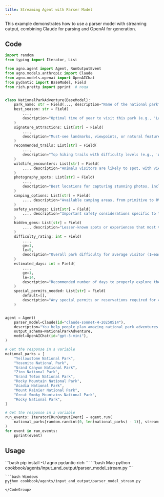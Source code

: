 ```yaml
---
title: Streaming Agent with Parser Model
---
```


This example demonstrates how to use a parser model with streaming output, combining Claude for parsing and OpenAI for generation.

## Code

```python cookbook/agents/input_and_output/parser_model_stream.py
import random
from typing import Iterator, List

from agno.agent import Agent, RunOutputEvent
from agno.models.anthropic import Claude
from agno.models.openai import OpenAIChat
from pydantic import BaseModel, Field
from rich.pretty import pprint  # noqa


class NationalParkAdventure(BaseModel):
    park_name: str = Field(..., description="Name of the national park")
    best_season: str = Field(
        ...,
        description="Optimal time of year to visit this park (e.g., 'Late spring to early fall')",
    )
    signature_attractions: List[str] = Field(
        ...,
        description="Must-see landmarks, viewpoints, or natural features in the park",
    )
    recommended_trails: List[str] = Field(
        ...,
        description="Top hiking trails with difficulty levels (e.g., 'Angel's Landing - Strenuous')",
    )
    wildlife_encounters: List[str] = Field(
        ..., description="Animals visitors are likely to spot, with viewing tips"
    )
    photography_spots: List[str] = Field(
        ...,
        description="Best locations for capturing stunning photos, including sunrise/sunset spots",
    )
    camping_options: List[str] = Field(
        ..., description="Available camping areas, from primitive to RV-friendly sites"
    )
    safety_warnings: List[str] = Field(
        ..., description="Important safety considerations specific to this park"
    )
    hidden_gems: List[str] = Field(
        ..., description="Lesser-known spots or experiences that most visitors miss"
    )
    difficulty_rating: int = Field(
        ...,
        ge=1,
        le=5,
        description="Overall park difficulty for average visitor (1=easy, 5=very challenging)",
    )
    estimated_days: int = Field(
        ...,
        ge=1,
        le=14,
        description="Recommended number of days to properly explore the park",
    )
    special_permits_needed: List[str] = Field(
        default=[],
        description="Any special permits or reservations required for certain activities",
    )


agent = Agent(
    parser_model=Claude(id="claude-sonnet-4-20250514"),
    description="You help people plan amazing national park adventures and provide detailed park guides.",
    output_schema=NationalParkAdventure,
    model=OpenAIChat(id="gpt-5-mini"),
)

# Get the response in a variable
national_parks = [
    "Yellowstone National Park",
    "Yosemite National Park",
    "Grand Canyon National Park",
    "Zion National Park",
    "Grand Teton National Park",
    "Rocky Mountain National Park",
    "Acadia National Park",
    "Mount Rainier National Park",
    "Great Smoky Mountains National Park",
    "Rocky National Park",
]

# Get the response in a variable
run_events: Iterator[RunOutputEvent] = agent.run(
    national_parks[random.randint(0, len(national_parks) - 1)], stream=True
)
for event in run_events:
    pprint(event)
```

## Usage

<Steps>
  <Snippet file="create-venv-step.mdx" />

  <Step title="Install libraries">
    ```bash
    pip install -U agno pydantic rich
    ```
  </Step>

  <Step title="Run Agent">
    <CodeGroup>
    ```bash Mac
    python cookbook/agents/input_and_output/parser_model_stream.py
    ```
    
    ```bash Windows  
    python cookbook/agents/input_and_output/parser_model_stream.py
    ```
    </CodeGroup>
  </Step>
</Steps>